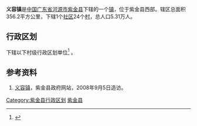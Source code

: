 {{中国乡级行政区|44/16/21/107/000}}
'''义容镇'''是[[中华人民共和国|中国]][[广东省|广东省]][[河源市|河源市]][[紫金县|紫金县]]下辖的一个[[镇|镇]]，位于紫金县西部。辖区总面积356.2平方公里，下辖1个[[社区|社区]]24个[[村|村]]，总人口5.31万人。

== 行政区划 ==
{{PAGENAMEBASE}}下辖以下村级行政区划单位<ref>{{PRC admin/ref sgc|44/16/21/107/000}}</ref>
{{PRC admin/children|44/16/21/107/000}}。

==参考资料==
#[http://www.gdzijin.gov.cn/zjzj/zjnj/2005/zqgk/2006/0119/13554.htm 义容镇]{{dead link|date=2017年11月 |bot=InternetArchiveBot |fix-attempted=yes }}，紫金县政府网站，2008年9月5日造访。
{{reflist}}

{{GD-stub}}
{{PRC admin/navcat|44/16/21/107/000}}

[[Category:紫金县行政区划|Category:紫金县行政区划]]
[[Category:河源建制镇|紫金县]]